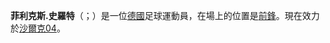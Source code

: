{{expand|time=2015-10-18T08:22:20+00:00}}
{{unreferenced|time=2015-10-18T08:22:20+00:00}}
{{noteTA
|G1=足球
|G2=德甲
|1=zh-hans:沙尔克04足球俱乐部;zh-hk:史浩克04足球會;zh-tw:沙爾克04足球俱樂部;
}}
{{Infobox football biography
| name                = 菲利克斯.史羅特<br />Felix Schröter
| image               = <!--建議使用自由版權圖像-->
| caption             = 
| fullname            = 
| nickname            = 
| birth_date          = {{birth date and age|1996|1|23}}
| birth_place         = {{GER}}[[烏姆|烏姆]]
| country             = {{GER}}
| height              = 177厘米
| position            = [[前鋒|前鋒]]
| currentclub         = [[史浩克04足球會|史浩克04足球會]]
| clubnumber          = --
| youthyears1         = 
| youthclubs1         = 
| years1              = 
| clubs1              = 
| caps1               = 
| goals1              = 
| nationalyears1      = 
| nationalteam1       = 
| nationalcaps1       = 
| nationalgoals1      = 
| medaltemplates      = 
| club-update         = <!--最後更新-->
| nationalteam-update = 
}}
'''菲利克斯.史羅特'''（{{lang-de|Felix Schröter}}；{{bd|1996年|1月23日}}）是一位[[德國|德國]]足球運動員，在場上的位置是[[前鋒|前鋒]]。現在效力於[[沙爾克04|沙爾克04]]。